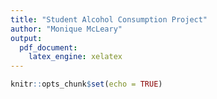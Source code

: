 ```yaml
---
title: "Student Alcohol Consumption Project"
author: "Monique McLeary"
output:
  pdf_document: 
    latex_engine: xelatex
---
```


```r
knitr::opts_chunk$set(echo = TRUE)
```

